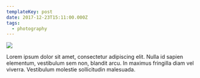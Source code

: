 ```yaml
---
templateKey: post
date: 2017-12-23T15:11:00.000Z
tags:
  - photography
---
```

![](../../static/assets/20171223-IMG_0010.jpg)

Lorem ipsum dolor sit amet, consectetur adipiscing elit. Nulla id sapien elementum, vestibulum sem non, blandit arcu. In maximus fringilla diam vel viverra. Vestibulum molestie sollicitudin malesuada.
